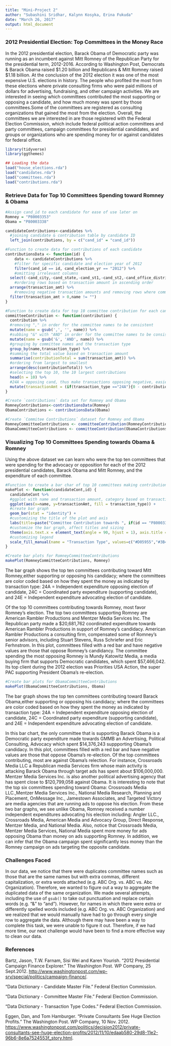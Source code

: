 ```yaml
---
title: "Mini-Project 2"
author: "Subashini Sridhar, Kalynn Kosyka, Erina Fukuda"
date: "March 26, 2017"
output: html_document
---
```


### 2012 Presidential Election: Top Committees in the Money Race

In the 2012 presidential election, Barack Obama of Democratic party was running as an incumbent against Mitt Romney of the Republican Party for the presidential term, 2012-2016. According to Washington Post, Democrats & Barack Obama raised $1.20 billion and Republicans & Mitt Romney raised $1.18 billion. At the conclusion of the 2012 election it was one of the most expensive U.S. elections in history. The people who profited the most from these elections where private consulting firms who were paid millions of dollars for advertising, fundraising, and other campaign activities. We are interested in seeing which committees contributed the most supporting or opposing a candidate, and how much money was spent by those committees.Some of the committees are registered as consulting organizations that gained the most from the election. Overall, the committees we are interested in are those registered with the Federal Election Commission, which include federal political action committees and party committees, campaign committees for presidential candidates, and groups or organizations who are spending money for or against candidates for federal office.

```r
library(tidyverse)
library(ggthemes)
```

```r
## Loading the data
load("house_elections.rda")
load("candidates.rda")
load("committees.rda")
load("contributions.rda")
```

### Retrieve Data for Top 10 Committees Spending toward Romney & Obama
```r
#Assign cand_id to each candidate for ease of use later on
Romney = "P80003353"
Obama = "P80003338"

candidateContributions<-candidates %>%
  #joining candidate & contribution table by candidate ID
  left_join(contributions, by = c("cand_id" = "cand_id"))  

#Function to create data for contributions of each candidate
contributionsData <- function(id) {
	data <- candidateContributions %>%
	#filter for specific candidate and election year of 2012
	filter(cand_id == id, cand_election_yr == "2012") %>% 
	#omitting irrelevant columns
  select(-cand_city,-cand_state,-cand_st1,-cand_st2,-cand_office_district,-cand_status,-cand_zip, -amndt_ind, -image_num,-zip_code,-employer,-occupation,-file_num,-memo_cd,-memo_text,-sub_id) %>% 
	#ordering rows based on transaction amount in ascending order
  arrange(transaction_amt) %>%
	#removing negative transaction amounts and removing rows where committee names are empty
  filter(transaction_amt > 0,name != "") 
}

#Function to create data for top 10 committee contribution for each candidate
committeeContribution <- function(contribution) {
  contribution %>%
  #removing "," in order for the committee names to be consistent
  mutate(name = gsub(',', '', name)) %>%
  #subbing "&" with "AND" in order for the committee names to be consistent
  mutate(name = gsub('&', 'AND', name)) %>%
  #grouping by committee names and the transaction type
  group_by(name,transaction_type) %>%
  #summing the total value based on transaction amount
  summarise(contributionTotal = sum(transaction_amt)) %>% 
  #ordering from largest to smallest
  arrange(desc(contributionTotal)) %>%
  #selecting the top 10, the 10 largest contributions
  head(n = 10) %>%
  #24A = opposing cand, thus make transactions opposing negative, easier to distinguish between opposing and supporting
  mutate(transactionAmt = (if(transaction_type =="24A"){0 - contributionTotal}else{contributionTotal})) 
}

#Create `contributions` data set for Romney and Obama
RomneyContributions<-contributionsData(Romney)
ObamaContributions <- contributionsData(Obama)

#Create `Commitee Contributions` dataset for Romney and Obama
RomneyCommitteeContributions <- committeeContribution(RomneyContributions)
ObamaCommitteeContributions <- committeeContribution(ObamaContributions)
```

### Visualizing Top 10 Committees Spending towards Obama & Romney 

Using the above dataset we can learn who were the top ten committees that were spending for the advocacy or opposition for each of the 2012 presidential candidates, Barack Obama and Mitt Romney, and the expenditure of each committee.  

```r
#Function to create a bar char of top 10 committees making contributions towards each candidate
makePlot <- function(candidateCont,id) {
  candidateCont %>%
  #ggplot with name and transaction amount, category based on transaction type
  ggplot(aes(x=name, y=transactionAmt, fill = transaction_type)) + 
  #create bar graph
  geom_bar(stat = "identity") +
  #customizing the title of the plot and axis
  labs(title=paste("Committee Contribution towards ", if(id == "P80003353"){"Romney"}else{"Obama"}), x = "Committee", y = "Contribution Amount ($)") +
  #customize the bar graph, affect titles and sizing
  theme(axis.text.x = element_text(angle = 90, hjust = 1), axis.title = element_text(size = 13), plot.title =element_text(size = 18) ) +
  #customizing legend
  scale_fill_manual(name = "Transaction Type", values=c("#D05955","#3B4C5D", "#66AD9B", "#D05955","#3B4C5D", "#66AD9B","#D05955","#3B4C5D"))
}
```


```r
#Create bar plots for RomneyCommitteeContributions
makePlot(RomneyCommitteeContributions, Romney)
```

The bar graph shows the top ten committees contributing toward Mitt Romney,either supporting or opposing his candidacy; where the committees are color coded based on how they spent the money as indicated by transaction type: 24A = Independent expenditure opposing election of candidate, 24C = Coordinated party expenditure (supporting candidate), and 24E =  Independent expenditure advocating election of candidate.   

Of the top 10 committees contributing towards Romney, most favor Romney's election. The top two committees supporting Romney are American Rambler Productions and Mentzer Media Services Inc. The Republican party made a $20,681,762 coordinated expenditure towards American Rambler Productions in support of Romney's candidacy. American Rambler Productions a consulting firm, compensated some of Romney's senior advisors, including Stuart Stevens, Russ Schriefer and Eric Ferhnstrom. In this plot, committees filled with a red bar and have negative values are those that oppose Romney's candidancy. The committee spending the most opposing Romney is Mundy Katowitz Media, a media buying firm that supports Democratic candidates, which spent $57,466,042. Its top client during the 2012 election was Priorities USA Action, the super PAC supporting President Obama’s re-election.


```r
#Create bar plots for ObamaCommitteeContributions
makePlot(ObamaCommitteeContributions, Obama)
```

The bar graph shows the top ten committees contributing toward Barack Obama,either supporting or opposing his candidacy; where the committees are color coded based on how they spent the money as indicated by transaction type: 24A = Independent expenditure opposing election of candidate, 24C = Coordinated party expenditure (supporting candidate), and 24E =  Independent expenditure advocating election of candidate.

In this bar chart, the only committee that is supporting Barack Obama is a Democratic party expenditure made towards GMMB an Advertising, Political Consulting, Advocacy which spent $14,376,243 suppporting Obama's candidacy. In this plot, committees filled with a red bar and have negative values are those that oppose Obama's re-election. Of the top committees contributing, most are against Obama's relection. For instance, Crossroads Media LLC a Republican media Services firm whose main activity is attacking Barack Obama through target ads has spent about $106,000,000. Mentzer Media Services Inc. is also another political advertising agency that has spent close to $120,799,058 against Obama. It is interesting to note that the top six committees spending toward Obama: Crossroads Media LLC.,Mentzer Media Services Inc., National Media Research, Planning and Placement, OnMessage Inc., Jamestown Associates, and Targeted Victory are media agencies that are running ads to oppose his election. From these two bar graphs, we see unlike Obama, Romney received a number independent expenditures advocating his election including: Angler LLC., Crossroads Media, American Media and Advocacy Group, Direct Response, Mentzer Media, and National Media. Also, notice that Crossroads Media, Mentzer Media Services, National Media spent more money for ads opposing Obama than money on ads supporting Romney. In addition, we can infer that the Obama campaign spent significantly less money than the Romney campaign on ads targeting the opposite candidate. 

### Challenges Faced
In our data, we notice that there were duplicates committee names such as those that are the same names but with extra commas, different capitalization, or extra words attached (e.g. ABC Org. vs. ABC vs. Abc Organization). Therefore, we wanted to figure out a way to aggregate the duplicated data of the same organization. We made several attempts, including the use of `gsub()` to take out punctuation and replace certain words (e.g. “&” to “and”). However, for names in which there were extra or differently spelled words included (e.g. ABC Org. vs. ABC Organization) and we realized that we would manually have had to go through every single row to aggregate the data. Although there may have been a way to complete this task, we were unable to figure it out. Therefore, if we had more time, our next challenge would have been to find a more effective way to clean our data.

### References
Bartz, Jason, T.W. Farnam, Sisi Wei and Karen Yourish. "2012 Presidential Campaign Finance Explorer." The Washington Post. WP Company, 25 Sept.2012. <http://www.washingtonpost.com/wp-srv/special/politics/campaign-finance/>.

"Data Dictionary - Candidate Master File." Federal Election Commission. 

"Data Dictionary - Committee Master File." Federal Election Commission. 

"Data Dictionary - Transaction Type Codes." Federal Election Commission. 

Eggen, Dan, and Tom Hamburger. "Private Consultants See Huge Election Profits." The Washington Post. WP Company, 10 Nov. 2012. <https://www.washingtonpost.com/politics/decision2012/private-consultants-see-huge-election-profits/2012/11/10/edaab580-29d8-11e2-96b6-8e6a7524553f_story.html>.

